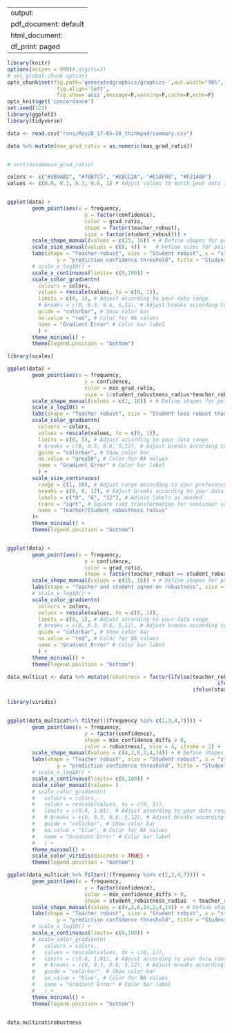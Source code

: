 
---
output:
  pdf_document: default
  html_document:
    df_print: paged
---


```r
library(knitr)
options(scipen = 999)#,digits=3)
# set global chunk options
opts_chunk$set(fig.path='generatedgraphics/graphics-',out.width="90%",fig.width=12,fig.height=4,
                fig.align='left',
                fig.show='asis',message=F,warning=F,cache=F,echo=F)
opts_knit$get('concordance')
set.seed(123)
library(ggplot2)
library(tidyverse)
```

```r

data <- read.csv("runs/May28_17-05-28_thinkpad/summary.csv")

data %>% mutate(max_grad_ratio = as.numeric(max_grad_ratio))


# sort(data$mean_grad_ratio)

```

```r


colors <- c("#3B9AB2", "#78B7C5", "#EBCC2A", "#E1AF00", "#F21A00")
values <- c(0.0, 0.1, 0.3, 0.6, 1) # Adjust values to match your data range


ggplot(data) +
        geom_point(aes(x = frequency,
                         y = factor(confidence),
                         color = grad_ratio,
                         shape = factor(teacher_robust),
                         size = factor(student_robust))) +
        scale_shape_manual(values = c(15, 16)) + # Define shapes for points
        scale_size_manual(values = c(8, 4)) +   # Define sizes for points
        labs(shape = "Teacher robust", size = "Student robust", x = "steepness of decision boundary",
                y = "prediction confidence threshold", title = "Student/Teacher robustness vs Teacher steepness") +
        # scale_x_log10() +
        scale_x_continuous(limits= c(0,100)) +
        scale_color_gradientn(
          colours = colors,
          values = rescale(values, to = c(0, 1)),
          limits = c(0, 1), # Adjust according to your data range
          # breaks = c(0, 0.3, 0.6, 5,12), # Adjust breaks according to your data range
          guide = "colorbar", # Show color bar
          na.value = "red", # Color for NA values
          name = "Gradient Error" # Color bar label
          ) +
        theme_minimal() +
        theme(legend.position = "bottom")


```


```r
library(scales)

ggplot(data) +
        geom_point(aes(x = frequency,
                         y = confidence,
                         color = min_grad_ratio,
                         size = 1/student_robustness_radius*teacher_robustness_radius)) +
        scale_shape_manual(values = c(1, 16)) + # Define shapes for points
        scale_x_log10() +
        labs(shape = "Teacher robust", size = "Student less robust than teacher") +
        scale_color_gradientn(
          colours = colors,
          values = rescale(values, to = c(0, 1)),
          limits = c(0, 5), # Adjust according to your data range
          # breaks = c(0, 0.3, 0.6, 5,12), # Adjust breaks according to your data range
          guide = "colorbar", # Show color bar
          na.value = "grey50", # Color for NA values
          name = "Gradient Error" # Color bar label
          ) +
        scale_size_continuous(
          range = c(1, 10), # Adjust range according to your preference
          breaks = c(0, 6, 12), # Adjust breaks according to your data range
          labels = c("0", "6", "12"), # Adjust labels as needed
          trans = "sqrt", # Square root transformation for nonlinear scaling
          name = "Teacher/Student robustness radius"
        )+
        theme_minimal() +
        theme(legend.position = "bottom")



```

```r

ggplot(data) +
        geom_point(aes(x = frequency,
                         y = confidence,
                         color = grad_ratio,
                         shape = factor(teacher_robust == student_robust)), size = 6) +
        scale_shape_manual(values = c(15, 16)) + # Define shapes for points
        labs(shape = "Teacher and student agree on robustness", size = "Student robust") +
        # scale_x_log10() +
        scale_color_gradientn(
          colours = colors,
          values = rescale(values, to = c(0, 1)),
          limits = c(0, 1), # Adjust according to your data range
          # breaks = c(0, 0.3, 0.6, 5,12), # Adjust breaks according to your data range
          guide = "colorbar", # Show color bar
          na.value = "red", # Color for NA values
          name = "Gradient Error" # Color bar label
          ) +
        theme_minimal() +
        theme(legend.position = "bottom")


```

```r

data_multicat <- data %>% mutate(robustness = factor(ifelse(teacher_robust,
                                                                    ifelse(student_robust,"both robust","only teacher"),
                                                            ifelse(student_robust,"only student", "both not robust"))))

library(viridis)


ggplot(data_multicat%>% filter(!(frequency %in% c(2,3,4,7)))) +
        geom_point(aes(x = frequency,
                         y = factor(confidence),
                         shape = min_confidence_diffs > 0,
                         color = robustness), size = 4, stroke = 2) +
        scale_shape_manual(values = c(4,2,6,2,4,14)) + # Define shapes for points
        labs(shape = "Teacher robust", size = "Student robust", x = "steepness of decision boundary",
                y = "prediction confidence threshold", title = "Student/Teacher robustness vs Teacher steepness") +
        # scale_x_log10() +
        scale_x_continuous(limits= c(0,100)) +
        scale_color_manual(values= )
        # scale_color_gradientn(
        #   colours = colors,
        #   values = rescale(values, to = c(0, 1)),
        #   limits = c(0.8, 1.01), # Adjust according to your data range
        #   # breaks = c(0, 0.3, 0.6, 5,12), # Adjust breaks according to your data range
        #   guide = "colorbar", # Show color bar
        #   na.value = "blue", # Color for NA values
        #   name = "Gradient Error" # Color bar label
        #   ) +
        theme_minimal() +
        scale_color_viridis(discrete = TRUE) +
        theme(legend.position = "bottom")

ggplot(data_multicat %>% filter(!(frequency %in% c(2,3,4,7)))) +
        geom_point(aes(x = frequency,
                         y = factor(confidence),
                         color = min_confidence_diffs > 0,
                         shape = student_robustness_radius  < teacher_robustness_radius ), size = 4, stroke = 2) +
        scale_shape_manual(values = c(4,2,6,14,2,4,14)) + # Define shapes for points
        labs(shape = "Teacher robust", size = "Student robust", x = "steepness of decision boundary",
                y = "prediction confidence threshold", title = "Student/Teacher robustness vs Teacher steepness") +
        # scale_x_log10() +
        scale_x_continuous(limits= c(0,100)) +
        # scale_color_gradientn(
        #   colours = colors,
        #   values = rescale(values, to = c(0, 1)),
        #   limits = c(0.8, 1.01), # Adjust according to your data range
        #   # breaks = c(0, 0.3, 0.6, 5,12), # Adjust breaks according to your data range
        #   guide = "colorbar", # Show color bar
        #   na.value = "blue", # Color for NA values
        #   name = "Gradient Error" # Color bar label
        #   ) +
        theme_minimal() +
        theme(legend.position = "bottom")


data_multicat$robustness

```